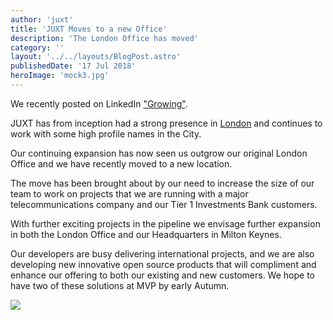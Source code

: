 ```yaml
---
author: 'juxt'
title: 'JUXT Moves to a new Office'
description: 'The London Office has moved'
category: ''
layout: '../../layouts/BlogPost.astro'
publishedDate: '17 Jul 2018'
heroImage: 'mock3.jpg'
---
```



We recently posted on LinkedIn
[\"Growing\"](https://www.linkedin.com/feed/update/urn:li:activity:6420928485006675968).

JUXT has from inception had a strong presence in
[London](https://juxt.pro/london.html) and continues to work with some
high profile names in the City.

Our continuing expansion has now seen us outgrow our original London
Office and we have recently moved to a new location.

The move has been brought about by our need to increase the size of our
team to work on projects that we are running with a major
telecommunications company and our Tier 1 Investments Bank customers.

With further exciting projects in the pipeline we envisage further
expansion in both the London Office and our Headquarters in Milton
Keynes.

Our developers are busy delivering international projects, and we are
also developing new innovative open source products that will compliment
and enhance our offering to both our existing and new customers. We hope
to have two of these solutions at MVP by early Autumn.


<Image src={pic} />
